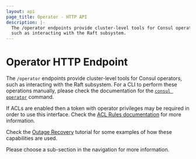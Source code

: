 ```yaml
---
layout: api
page_title: Operator - HTTP API
description: |-
  The /operator endpoints provide cluster-level tools for Consul operators,
  such as interacting with the Raft subsystem.
---
```


# Operator HTTP Endpoint

The `/operator` endpoints provide cluster-level tools for Consul operators,
such as interacting with the Raft subsystem. For a CLI to perform these
operations manually, please check the documentation for the
[`consul operator`](/consul/commands/operator) command.

If ACLs are enabled then a token with operator privileges may be required in
order to use this interface. Check the [ACL Rules documentation](/consul/docs/security/acl/acl-rules#operator-rules)
for more information.

Check the [Outage Recovery](/consul/tutorials/datacenter-operations/recovery-outage) tutorial for some examples of
how these capabilities are used.

Please choose a sub-section in the navigation for more information.
